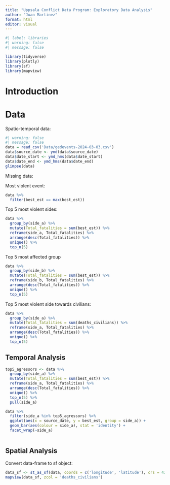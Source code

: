 ---
title: "Uppsala Conflict Data Program: Exploratory Data Analysis"
author: "Juan Martinez"
format: html
editor: visual
---

```{r}
#| label: libraries
#| warning: false
#| message: false

library(tidyverse)
library(plotly)
library(sf)
library(mapview)
```


# Introduction

# Data

Spatio-temporal data:

```{r}
#| warning: false
#| message: false
data = read_csv('Data/gedevents-2024-03-03.csv')
data$source_date <- ymd(data$source_date)
data$date_start <- ymd_hms(data$date_start)
data$date_end <- ymd_hms(data$date_end)
glimpse(data)
```

Missing data:

Most violent event:

```{r}
data %>%
  filter(best_est == max(best_est))
```


Top 5 most violent sides:

```{r}
data %>%
  group_by(side_a) %>%
  mutate(Total_fatalities = sum(best_est)) %>%
  reframe(side_a, Total_fatalities) %>%
  arrange(desc(Total_fatalities)) %>%
  unique() %>%
  top_n(5)
```

Top 5 most affected group

```{r}
data %>%
  group_by(side_b) %>%
  mutate(Total_fatalities = sum(best_est)) %>%
  reframe(side_b, Total_fatalities) %>%
  arrange(desc(Total_fatalities)) %>%
  unique() %>%
  top_n(5)
```
Top 5 most violent side towards civilians:

```{r}
data %>%
  group_by(side_a) %>%
  mutate(Total_fatalities = sum(deaths_civilians)) %>%
  reframe(side_a, Total_fatalities) %>%
  arrange(desc(Total_fatalities)) %>%
  unique() %>%
  top_n(5)
```


## Temporal Analysis

```{r}
top5_agressors <- data %>%
  group_by(side_a) %>%
  mutate(Total_fatalities = sum(best_est)) %>%
  reframe(side_a, Total_fatalities) %>%
  arrange(desc(Total_fatalities)) %>%
  unique() %>%
  top_n(5) %>%
  pull(side_a)

data %>%
  filter(side_a %in% top5_agressors) %>%
  ggplot(aes(x = source_date, y = best_est, group = side_a)) +
  geom_bar(aes(colour = side_a), stat = 'identity') +
  facet_wrap(~side_a)
  
```


## Spatial Analysis

Convert data-frame to sf object:

```{r}
data_sf <- st_as_sf(data, coords = c('longitude', 'latitude'), crs = 4326)
mapview(data_sf, zcol = 'deaths_civilians')
```

